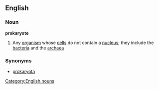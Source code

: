 ==English==
===Noun===
{{wikipedia}}
'''prokaryote'''
#Any [[organism]] whose [[cell]]s do not contain a [[nucleus]]; they include the [[bacteria]] and the [[archaea]]
===Synonyms===
*[[prokaryota]]
[[Category:English nouns]]
